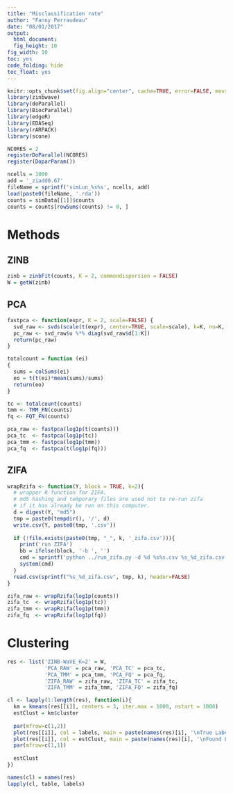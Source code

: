 ```yaml
---
title: "Misclassification rate"
author: "Fanny Perraudeau"
date: "08/01/2017"
output: 
  html_document: 
  fig_height: 10
fig_width: 10
toc: yes
code_folding: hide
toc_float: yes
---
```

```r
knitr::opts_chunk$set(fig.align="center", cache=TRUE, error=FALSE, message=FALSE, warning=TRUE, fig.width=6, fig.height=6)
library(zinbwave)
library(doParallel)
library(BiocParallel)
library(edgeR)
library(EDASeq)
library(rARPACK)
library(scone)
```

```r
NCORES = 2
registerDoParallel(NCORES)
register(DoparParam())
```

```r
ncells = 1000
add = '_ziadd0.67'
fileName = sprintf('simLun_%s%s', ncells, add)
load(paste0(fileName, '.rda'))
counts = simData[[1]]$counts
counts = counts[rowSums(counts) != 0, ]
```

# Methods

## ZINB
```r
zinb = zinbFit(counts, K = 2, commondispersion = FALSE)
W = getW(zinb)
```

## PCA
```r
fastpca <- function(expr, K = 2, scale=FALSE) {
  svd_raw <- svds(scale(t(expr), center=TRUE, scale=scale), k=K, nu=K, nv=0)
  pc_raw <- svd_raw$u %*% diag(svd_raw$d[1:K])
  return(pc_raw)
}

totalcount = function (ei)
{
  sums = colSums(ei)
  eo = t(t(ei)*mean(sums)/sums)
  return(eo)
}

tc <- totalcount(counts)
tmm <- TMM_FN(counts)
fq <- FQT_FN(counts)

pca_raw <- fastpca(log1p(t(counts)))
pca_tc  <- fastpca(log1p(tc))
pca_tmm <- fastpca(log1p(tmm))
pca_fq  <- fastpca(t(log1p(fq)))
```

## ZIFA
```r
wrapRzifa <- function(Y, block = TRUE, k=2){
  # wrapper R function for ZIFA.
  # md5 hashing and temporary files are used not to re-run zifa 
  # if it has already be run on this computer.
  d = digest(Y, "md5")
  tmp = paste0(tempdir(), '/', d)
  write.csv(Y, paste0(tmp, '.csv'))
  
  if (!file.exists(paste0(tmp, "_", k, '_zifa.csv'))){
    print('run ZIFA')
    bb = ifelse(block, '-b ', '')
    cmd = sprintf('python ../run_zifa.py -d %d %s%s.csv %s_%d_zifa.csv', k, bb, tmp, tmp, k)
    system(cmd)
  }
  read.csv(sprintf("%s_%d_zifa.csv", tmp, k), header=FALSE)
}

zifa_raw <- wrapRzifa(log1p(counts))
zifa_tc  <- wrapRzifa(log1p(tc))
zifa_tmm <- wrapRzifa(log1p(tmm))
zifa_fq  <- wrapRzifa(log1p(fq))
```

# Clustering
```r
res <- list('ZINB-WaVE_K=2' = W,
            'PCA_RAW' = pca_raw, 'PCA_TC' = pca_tc,
            'PCA_TMM' = pca_tmm, 'PCA_FQ' = pca_fq,
            'ZIFA_RAW' = zifa_raw, 'ZIFA_TC' = zifa_tc,
            'ZIFA_TMM' = zifa_tmm, 'ZIFA_FQ' = zifa_fq)

cl <- lapply(1:length(res), function(i){
  km = kmeans(res[[i]], centers = 3, iter.max = 1000, nstart = 1000)
  estClust = km$cluster
  
  par(mfrow=c(1,2))
  plot(res[[i]], col = labels, main = paste(names(res)[i], '\nTrue Labels'))
  plot(res[[i]], col = estClust, main = paste(names(res)[i], '\nFound Labels'))
  par(mfrow=c(1,1))
  
  estClust
})
```

```r
names(cl) = names(res)
lapply(cl, table, labels)
```